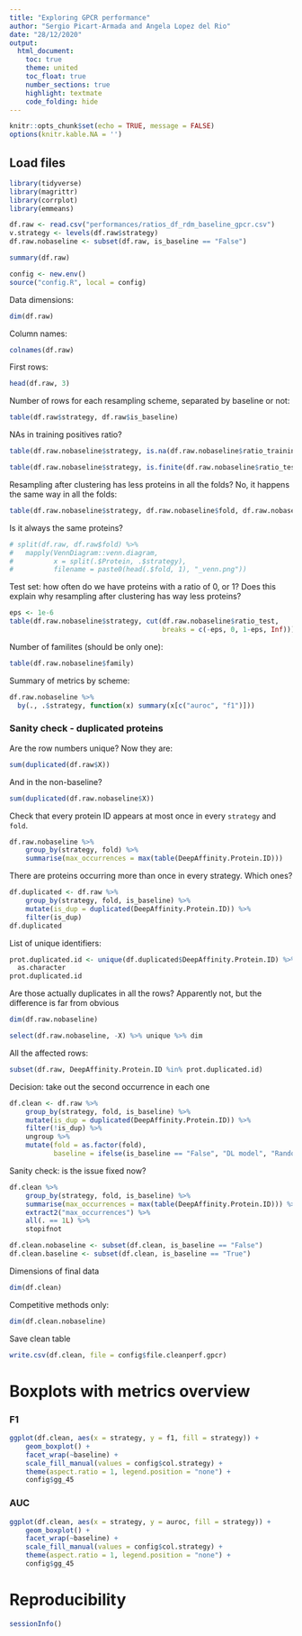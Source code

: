 ```yaml
---
title: "Exploring GPCR performance"
author: "Sergio Picart-Armada and Angela Lopez del Rio"
date: "28/12/2020"
output:
  html_document:
    toc: true
    theme: united
    toc_float: true
    number_sections: true
    highlight: textmate
    code_folding: hide
---
```


```r
knitr::opts_chunk$set(echo = TRUE, message = FALSE)
options(knitr.kable.NA = '')
```

## Load files


```r
library(tidyverse)
library(magrittr)
library(corrplot)
library(emmeans)

df.raw <- read.csv("performances/ratios_df_rdm_baseline_gpcr.csv")
v.strategy <- levels(df.raw$strategy)
df.raw.nobaseline <- subset(df.raw, is_baseline == "False")

summary(df.raw)

config <- new.env()
source("config.R", local = config)
```

Data dimensions:

```r
dim(df.raw)
```

Column names:

```r
colnames(df.raw)
```


First rows:

```r
head(df.raw, 3)
```

Number of rows for each resampling scheme, separated by baseline or not:

```r
table(df.raw$strategy, df.raw$is_baseline)
```

NAs in training positives ratio?

```r
table(df.raw.nobaseline$strategy, is.na(df.raw.nobaseline$ratio_training))
```

```r
table(df.raw.nobaseline$strategy, is.finite(df.raw.nobaseline$ratio_test))
```

Resampling after clustering has less proteins in all the folds?
No, it happens the same way in all the folds:

```r
table(df.raw.nobaseline$strategy, df.raw.nobaseline$fold, df.raw.nobaseline$is_baseline)
```

Is it always the same proteins?

```r
# split(df.raw, df.raw$fold) %>%
#   mapply(VennDiagram::venn.diagram, 
#          x = split(.$Protein, .$strategy), 
#          filename = paste0(head(.$fold, 1), "_venn.png"))
```


Test set: how often do we have proteins with a ratio of 0, or 1? 
Does this explain why resampling after clustering has way less proteins?

```r
eps <- 1e-6
table(df.raw.nobaseline$strategy, cut(df.raw.nobaseline$ratio_test, 
                                      breaks = c(-eps, 0, 1-eps, Inf)))
```

Number of familites (should be only one):

```r
table(df.raw.nobaseline$family)
```


Summary of metrics by scheme:

```r
df.raw.nobaseline %>%
  by(., .$strategy, function(x) summary(x[c("auroc", "f1")]))
```

### Sanity check - duplicated proteins

Are the row numbers unique? Now they are:

```r
sum(duplicated(df.raw$X))
```

And in the non-baseline?

```r
sum(duplicated(df.raw.nobaseline$X))
```


Check that every protein ID appears at most once in every `strategy` and `fold`.

```r
df.raw.nobaseline %>%
    group_by(strategy, fold) %>%
    summarise(max_occurrences = max(table(DeepAffinity.Protein.ID)))
```

There are proteins occurring more than once in every strategy.
Which ones?

```r
df.duplicated <- df.raw %>%
    group_by(strategy, fold, is_baseline) %>%
    mutate(is_dup = duplicated(DeepAffinity.Protein.ID)) %>%
    filter(is_dup)
df.duplicated
```

List of unique identifiers:

```r
prot.duplicated.id <- unique(df.duplicated$DeepAffinity.Protein.ID) %>% 
  as.character
prot.duplicated.id
```


Are those actually duplicates in all the rows? Apparently not, but the difference is far from obvious

```r
dim(df.raw.nobaseline)

select(df.raw.nobaseline, -X) %>% unique %>% dim
```

All the affected rows:

```r
subset(df.raw, DeepAffinity.Protein.ID %in% prot.duplicated.id)
```

Decision: take out the second occurrence in each one

```r
df.clean <- df.raw %>%
    group_by(strategy, fold, is_baseline) %>%
    mutate(is_dup = duplicated(DeepAffinity.Protein.ID)) %>%
    filter(!is_dup) %>%
    ungroup %>%
    mutate(fold = as.factor(fold), 
           baseline = ifelse(is_baseline == "False", "DL model", "Random baseline"))
```

Sanity check: is the issue fixed now?

```r
df.clean %>%
    group_by(strategy, fold, is_baseline) %>%
    summarise(max_occurrences = max(table(DeepAffinity.Protein.ID))) %>%
    extract2("max_occurrences") %>% 
    all(. == 1L) %>%
    stopifnot

df.clean.nobaseline <- subset(df.clean, is_baseline == "False")
df.clean.baseline <- subset(df.clean, is_baseline == "True")
```

Dimensions of final data

```r
dim(df.clean)
```

Competitive methods only:

```r
dim(df.clean.nobaseline)
```

Save clean table

```r
write.csv(df.clean, file = config$file.cleanperf.gpcr)
```


# Boxplots with metrics overview

### F1

```r
ggplot(df.clean, aes(x = strategy, y = f1, fill = strategy)) +
    geom_boxplot() +
    facet_wrap(~baseline) +
    scale_fill_manual(values = config$col.strategy) +
    theme(aspect.ratio = 1, legend.position = "none") +
    config$gg_45
```

### AUC

```r
ggplot(df.clean, aes(x = strategy, y = auroc, fill = strategy)) +
    geom_boxplot() +
    facet_wrap(~baseline) +
    scale_fill_manual(values = config$col.strategy) +
    theme(aspect.ratio = 1, legend.position = "none") +
    config$gg_45
```


# Reproducibility

```r
sessionInfo()
```

